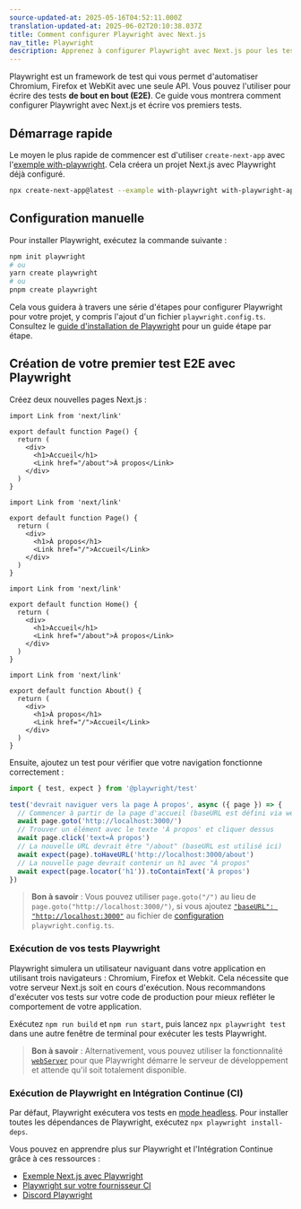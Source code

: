```yaml
---
source-updated-at: 2025-05-16T04:52:11.000Z
translation-updated-at: 2025-06-02T20:10:38.037Z
title: Comment configurer Playwright avec Next.js
nav_title: Playwright
description: Apprenez à configurer Playwright avec Next.js pour les tests de bout en bout (E2E).
---
```


Playwright est un framework de test qui vous permet d'automatiser Chromium, Firefox et WebKit avec une seule API. Vous pouvez l'utiliser pour écrire des tests **de bout en bout (E2E)**. Ce guide vous montrera comment configurer Playwright avec Next.js et écrire vos premiers tests.

## Démarrage rapide

Le moyen le plus rapide de commencer est d'utiliser `create-next-app` avec l'[exemple with-playwright](https://github.com/vercel/next.js/tree/canary/examples/with-playwright). Cela créera un projet Next.js avec Playwright déjà configuré.

```bash filename="Terminal"
npx create-next-app@latest --example with-playwright with-playwright-app
```

## Configuration manuelle

Pour installer Playwright, exécutez la commande suivante :

```bash filename="Terminal"
npm init playwright
# ou
yarn create playwright
# ou
pnpm create playwright
```

Cela vous guidera à travers une série d'étapes pour configurer Playwright pour votre projet, y compris l'ajout d'un fichier `playwright.config.ts`. Consultez le [guide d'installation de Playwright](https://playwright.dev/docs/intro#installation) pour un guide étape par étape.

## Création de votre premier test E2E avec Playwright

Créez deux nouvelles pages Next.js :

<AppOnly>

```tsx filename="app/page.tsx"
import Link from 'next/link'

export default function Page() {
  return (
    <div>
      <h1>Accueil</h1>
      <Link href="/about">À propos</Link>
    </div>
  )
}
```

```tsx filename="app/about/page.tsx"
import Link from 'next/link'

export default function Page() {
  return (
    <div>
      <h1>À propos</h1>
      <Link href="/">Accueil</Link>
    </div>
  )
}
```

</AppOnly>

<PagesOnly>

```tsx filename="pages/index.ts"
import Link from 'next/link'

export default function Home() {
  return (
    <div>
      <h1>Accueil</h1>
      <Link href="/about">À propos</Link>
    </div>
  )
}
```

```tsx filename="pages/about.ts"
import Link from 'next/link'

export default function About() {
  return (
    <div>
      <h1>À propos</h1>
      <Link href="/">Accueil</Link>
    </div>
  )
}
```

</PagesOnly>

Ensuite, ajoutez un test pour vérifier que votre navigation fonctionne correctement :

```ts filename="tests/example.spec.ts"
import { test, expect } from '@playwright/test'

test('devrait naviguer vers la page À propos', async ({ page }) => {
  // Commencer à partir de la page d'accueil (baseURL est défini via webServer dans playwright.config.ts)
  await page.goto('http://localhost:3000/')
  // Trouver un élément avec le texte 'À propos' et cliquer dessus
  await page.click('text=À propos')
  // La nouvelle URL devrait être "/about" (baseURL est utilisé ici)
  await expect(page).toHaveURL('http://localhost:3000/about')
  // La nouvelle page devrait contenir un h1 avec "À propos"
  await expect(page.locator('h1')).toContainText('À propos')
})
```

> **Bon à savoir** : Vous pouvez utiliser `page.goto("/")` au lieu de `page.goto("http://localhost:3000/")`, si vous ajoutez [`"baseURL": "http://localhost:3000"`](https://playwright.dev/docs/api/class-testoptions#test-options-base-url) au fichier de [configuration](https://playwright.dev/docs/test-configuration) `playwright.config.ts`.

### Exécution de vos tests Playwright

Playwright simulera un utilisateur naviguant dans votre application en utilisant trois navigateurs : Chromium, Firefox et Webkit. Cela nécessite que votre serveur Next.js soit en cours d'exécution. Nous recommandons d'exécuter vos tests sur votre code de production pour mieux refléter le comportement de votre application.

Exécutez `npm run build` et `npm run start`, puis lancez `npx playwright test` dans une autre fenêtre de terminal pour exécuter les tests Playwright.

> **Bon à savoir** : Alternativement, vous pouvez utiliser la fonctionnalité [`webServer`](https://playwright.dev/docs/test-webserver/) pour que Playwright démarre le serveur de développement et attende qu'il soit totalement disponible.

### Exécution de Playwright en Intégration Continue (CI)

Par défaut, Playwright exécutera vos tests en [mode headless](https://playwright.dev/docs/ci#running-headed). Pour installer toutes les dépendances de Playwright, exécutez `npx playwright install-deps`.

Vous pouvez en apprendre plus sur Playwright et l'Intégration Continue grâce à ces ressources :

- [Exemple Next.js avec Playwright](https://github.com/vercel/next.js/tree/canary/examples/with-playwright)
- [Playwright sur votre fournisseur CI](https://playwright.dev/docs/ci)
- [Discord Playwright](https://discord.com/invite/playwright-807756831384403968)